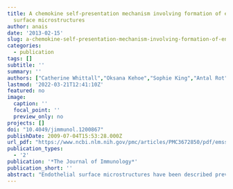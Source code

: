 ```yaml
---
title: A chemokine self-presentation mechanism involving formation of endothelial
  surface microstructures
author: anais
date: '2013-02-15'
slug: a-chemokine-self-presentation-mechanism-involving-formation-of-endothelial-surface-microstructures
categories:
  - publication
tags: []
subtitle: ''
summary: ''
authors: ["Catherine Whittall","Oksana Kehoe","Sophie King","Antal Rot","Angela Patterson","Jim Middleton"]
lastmod: '2022-03-21T12:41:10Z'
featured: no
image:
  caption: ''
  focal_point: ''
  preview_only: no
projects: []
doi: "10.4049/jimmunol.1200867"
publishDate: 2009-07-04T15:53:28.000Z
url_pdf: "https://www.ncbi.nlm.nih.gov/pmc/articles/PMC3672850/pdf/emss-50964.pdf"
publication_types:
  - '2'
publication: '*The Journal of Immunology*'
publication_short: ''
abstract: "Endothelial surface microstructures have been described previously under inflammatory conditions; however, they remain ill-characterized. In this study, CXCL8, an inflammatory chemokine, was shown to induce the formation of filopodia-like protrusions on endothelial cells; the same effects were observed with CXCL10 and CCL5. Chemokines stimulated filopodia formation by both microvascular (from bone marrow and skin) and macrovascular (from human umbilical vein) endothelial cells. Use of blocking Abs and degradative enzymes demonstrated that CXCL8-stimulated filopodia formation was mediated by CXCR1 and CXCR2, Duffy Ag/receptor for chemokines, heparan sulfate (HS), and syndecans. HS was present on filopodial protrusions appearing as a meshwork on the cell surface, which colocalized with CXCL8, and this glycosaminoglycan was 2,6-O- and 3-O-sulfated. Transmission electron microscopy revealed that CXCL8-stimulated filopodial and microvilli-like protrusions that interacted with leukocytes before transendothelial migration and removal of HS reduced this migration. iTRAQ mass spectrometry showed that changes in the levels of cytoskeletal, signaling, and extracellular matrix proteins were associated with CXCL8-stimulated filopodia/microvilli formation; these included tropomyosin, fascin, and Rab7. This study suggests that chemokines stimulate endothelial filopodia and microvilli formation, leading to their presentation to leukocytes and leukocyte transendothelial migration."
---
```

